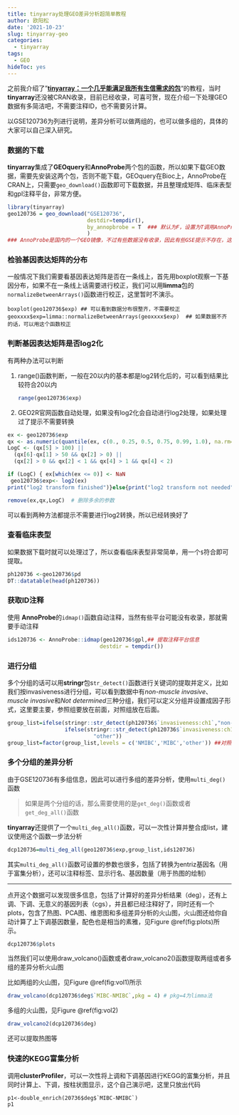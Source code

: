 ```yaml
---
title: tinyarray处理GEO差异分析超简单教程
author: 欧阳松
date: '2021-10-23'
slug: tinyarray-geo
categories:
  - tinyarray
tags:
  - GEO
hideToc: yes
---
```


之前我介绍了"[**tinyarray：一个几乎能满足我所有生信需求的包**](/course/tinyarray/)"的教程，当时**tinyarray**还没被CRAN收录，目前已经收录，可喜可贺，现在介绍一下处理GEO数据有多简洁吧，不需要注释ID，也不需要另计算。

以GSE120736为列进行说明，差异分析可以做两组的，也可以做多组的，具体的大家可以自己深入研究。

### 数据的下载

**tinyarray**集成了**GEOquery**和**AnnoProbe**两个包的函数，所以如果下载GEO数据，需要先安装这两个包，否则不能下载，GEOquery在Bioc上，AnnoProbe在CRAN上，只需要`geo_download()`函数即可下载数据，并且整理成矩阵、临床表型和gpl注释平台，非常方便。

```r
library(tinyarray)
geo120736 = geo_download("GSE120736",
                         destdir=tempdir(),
                         by_annopbrobe = T  ### 默认为F，设置为T调用AnnoProbe
                         )
### AnnoProbe是国内的一个GEO镜像，不过有些数据没有收录，因此有些GSE提示不存在，这种情况下只能设置by_annopbrobe = F
```

### 检验基因表达矩阵的分布

一般情况下我们需要看基因表达矩阵是否在一条线上，首先用boxplot观察一下基因分布，如果不在一条线上话需要进行校正，我们可以用**limma**包的`normalizeBetweenArrays()`函数进行校正，这里暂时不演示。

    boxplot(geo120736$exp) ## 可以看到数据分布很整齐，不需要校正
    geoxxxx$exp=limma::normalizeBetweenArrays(geoxxxx$exp)  ## 如果数据不齐的话，可以用这个函数校正

### 判断基因表达矩阵是否log2化

有两种办法可以判断

1.  range()函数判断，一般在20以内的基本都是log2转化后的，可以看到结果比较符合20以内

    ```r
    range(geo120736$exp)
    ```

2.  GEO2R官网函数自动处理，如果没有log2化会自动进行log2处理，如果处理过了提示不需要转换

```r
ex <- geo120736$exp
qx <- as.numeric(quantile(ex, c(0., 0.25, 0.5, 0.75, 0.99, 1.0), na.rm=T))
LogC <- (qx[5] > 100) ||
  (qx[6]-qx[1] > 50 && qx[2] > 0) ||
  (qx[2] > 0 && qx[2] < 1 && qx[4] > 1 && qx[4] < 2)

if (LogC) { ex[which(ex <= 0)] <- NaN
 geo120736$exp<- log2(ex)
print("log2 transform finished")}else{print("log2 transform not needed")}

remove(ex,qx,LogC)  # 删除多余的参数
```

可以看到两种方法都提示不需要进行log2转换，所以已经转换好了

### 查看临床表型

如果数据下载时就可以处理过了，所以查看临床表型非常简单，用一个`$`符合即可提取。

```r
ph120736 <-geo120736$pd
DT::datatable(head(ph120736))
```

### 获取ID注释

使用 **AnnoProbe**的`idmap()`函数自动注释，当然有些平台可能没有收录，那就需要手动注释

```r
ids120736 <- AnnoProbe::idmap(geo120736$gpl,## 提取注释平台信息
                             destdir = tempdir())
```

### 进行分组

多个分组的话可以用**stringr**包s`tr_detect()`函数进行关键词的提取并定义，比如我们按invasiveness进行分组，可以看到数据中有*non-muscle invasive*、*muscle invasive*和*Not determined*三种分组，我们可以定义分组并设置成因子形式，这里要主要，参照组要放在前面，对照组放在后面。

```r
group_list=ifelse(stringr::str_detect(ph120736$`invasiveness:ch1`,"non-muscle invasive"),"NMIBC",
                  ifelse(stringr::str_detect(ph120736$`invasiveness:ch1`,"muscle invasive"),"MIBC",
                           "other"))
group_list=factor(group_list,levels = c('NMIBC','MIBC','other')) ##对照在前
```

### 多个分组的差异分析

由于GSE120736有多组信息，因此可以进行多组的差异分析，使用`multi_deg()`函数

> 如果是两个分组的话，那么需要使用的是`get_deg()`函数或者`get_deg_all()`函数

**tinyarray**还提供了一个`multi_deg_all()`函数，可以一次性计算并整合成list，建议使用这个函数一步法分析

```r
dcp120736=multi_deg_all(geo120736$exp,group_list,ids120736)
```

其实`multi_deg_all()`函数可设置的参数也很多，包括了转换为entriz基因名（用于富集分析），还可以注释标签、显示行名、基因数量（用于热图的绘制）

---

点开这个数据可以发现很多信息，包括了计算好的差异分析结果（deg），还有上调、下调、无意义的基因列表（cgs），并且都已经注释好了，同时还有一个plots，包含了热图、PCA图、维恩图和多组差异分析的火山图，火山图还给你自动计算了上下调基因数量，配色也是相当的素雅，见Figure \@ref(fig:plots)所示。

```r
dcp120736$plots
```

当然我们可以使用draw_volcano()函数或者draw_volcano2()函数提取两组或者多组的差异分析火山图

比如两组的火山图，见Figure \@ref(fig:vol1)所示

```r
draw_volcano(dcp120736$deg$`MIBC-NMIBC`,pkg = 4) # pkg=4为limma法
```

多组的火山图，见Figure \@ref(fig:vol2)

```r
draw_volcano2(dcp120736$deg)
```

还可以提取热图等

### 快速的KEGG富集分析

调用**clusterProfiler**，可以一次性将上调和下调基因进行KEGG的富集分析，并且同时计算上、下调，按柱状图显示，这个自己演示吧，这里只放出代码

    p1<-double_enrich(20736$deg$`MIBC-NMIBC`)
    p1
